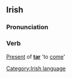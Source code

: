 ==Irish==
===Pronunciation===
{{IPA|[&#712;tag&#601;n]}}
===Verb===
[[Present]] of '''[[tar#Irish|tar]]''' 'to [[come]]'

[[Category:Irish language]]